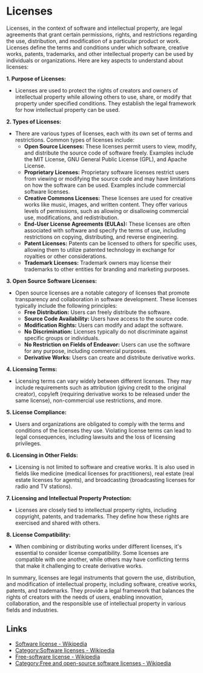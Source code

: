 # Licenses

Licenses, in the context of software and intellectual property, are legal agreements that grant certain permissions, rights, and restrictions regarding the use, distribution, and modification of a particular product or work. Licenses define the terms and conditions under which software, creative works, patents, trademarks, and other intellectual property can be used by individuals or organizations. Here are key aspects to understand about licenses:

**1. Purpose of Licenses:**

- Licenses are used to protect the rights of creators and owners of intellectual property while allowing others to use, share, or modify that property under specified conditions. They establish the legal framework for how intellectual property can be used.

**2. Types of Licenses:**

- There are various types of licenses, each with its own set of terms and restrictions. Common types of licenses include:
  - **Open Source Licenses:** These licenses permit users to view, modify, and distribute the source code of software freely. Examples include the MIT License, GNU General Public License (GPL), and Apache License.
  - **Proprietary Licenses:** Proprietary software licenses restrict users from viewing or modifying the source code and may have limitations on how the software can be used. Examples include commercial software licenses.
  - **Creative Commons Licenses:** These licenses are used for creative works like music, images, and written content. They offer various levels of permissions, such as allowing or disallowing commercial use, modifications, and redistribution.
  - **End-User License Agreements (EULAs):** These licenses are often associated with software and specify the terms of use, including restrictions on copying, distributing, and reverse engineering.
  - **Patent Licenses:** Patents can be licensed to others for specific uses, allowing them to utilize patented technology in exchange for royalties or other considerations.
  - **Trademark Licenses:** Trademark owners may license their trademarks to other entities for branding and marketing purposes.

**3. Open Source Software Licenses:**

- Open source licenses are a notable category of licenses that promote transparency and collaboration in software development. These licenses typically include the following principles:
  - **Free Distribution:** Users can freely distribute the software.
  - **Source Code Availability:** Users have access to the source code.
  - **Modification Rights:** Users can modify and adapt the software.
  - **No Discrimination:** Licenses typically do not discriminate against specific groups or individuals.
  - **No Restriction on Fields of Endeavor:** Users can use the software for any purpose, including commercial purposes.
  - **Derivative Works:** Users can create and distribute derivative works.

**4. Licensing Terms:**

- Licensing terms can vary widely between different licenses. They may include requirements such as attribution (giving credit to the original creator), copyleft (requiring derivative works to be released under the same license), non-commercial use restrictions, and more.

**5. License Compliance:**

- Users and organizations are obligated to comply with the terms and conditions of the licenses they use. Violating license terms can lead to legal consequences, including lawsuits and the loss of licensing privileges.

**6. Licensing in Other Fields:**

- Licensing is not limited to software and creative works. It is also used in fields like medicine (medical licenses for practitioners), real estate (real estate licenses for agents), and broadcasting (broadcasting licenses for radio and TV stations).

**7. Licensing and Intellectual Property Protection:**

- Licenses are closely tied to intellectual property rights, including copyright, patents, and trademarks. They define how these rights are exercised and shared with others.

**8. License Compatibility:**

- When combining or distributing works under different licenses, it's essential to consider license compatibility. Some licenses are compatible with one another, while others may have conflicting terms that make it challenging to create derivative works.

In summary, licenses are legal instruments that govern the use, distribution, and modification of intellectual property, including software, creative works, patents, and trademarks. They provide a legal framework that balances the rights of creators with the needs of users, enabling innovation, collaboration, and the responsible use of intellectual property in various fields and industries.

## Links

- [Software license - Wikipedia](https://en.wikipedia.org/wiki/Software_license)
- [Category:Software licenses - Wikipedia](https://en.wikipedia.org/wiki/Category:Software_licenses)
- [Free-software license - Wikipedia](https://en.wikipedia.org/wiki/Free-software_license)
- [Category:Free and open-source software licenses - Wikipedia](https://en.wikipedia.org/wiki/Category:Free_and_open-source_software_licenses)
